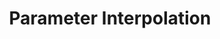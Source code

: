 ---
id: parameter_interpolation
title: Parameter Interpolation
sidebar_label: Parameter Interpolation
slug: /get_started/parameter_interpolation
---